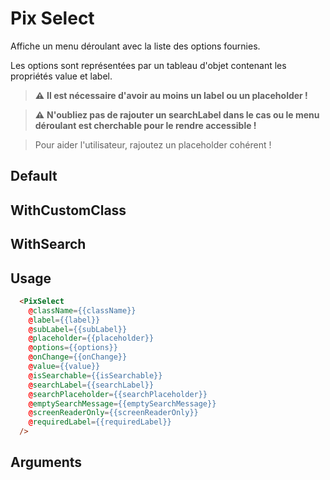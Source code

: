 
<Meta
  title='Form/Select'
  component='PixSelect'
  argTypes={stories.argTypes}
/>

# Pix Select

Affiche un menu déroulant avec la liste des options fournies.

Les options sont représentées par un tableau d'objet contenant les propriétés value et label.

> **⚠️** __Il est nécessaire d'avoir au moins un label ou un placeholder !__

> **⚠️** __N'oubliez pas de rajouter un searchLabel dans le cas ou le menu déroulant est cherchable pour le rendre accessible !__

> Pour aider l'utilisateur, rajoutez un placeholder cohérent !

## Default

<Canvas>
  <Story name='Default' story={stories.Default} height={200} />
</Canvas>

## WithCustomClass

<Canvas>
  <Story name='WithCustomClass' story={stories.WithCustomClass} height={200} />
</Canvas>

## WithSearch

<Canvas>
  <Story name='Select with search' story={stories.WithSearch} height={200} />
</Canvas>

## Usage

```html
  <PixSelect
    @className={{className}}
    @label={{label}}
    @subLabel={{subLabel}}
    @placeholder={{placeholder}}
    @options={{options}}
    @onChange={{onChange}}
    @value={{value}}
    @isSearchable={{isSearchable}}
    @searchLabel={{searchLabel}}
    @searchPlaceholder={{searchPlaceholder}}
    @emptySearchMessage={{emptySearchMessage}}
    @screenReaderOnly={{screenReaderOnly}}
    @requiredLabel={{requiredLabel}}
  />
```

## Arguments

<ArgsTable story="Default" />

